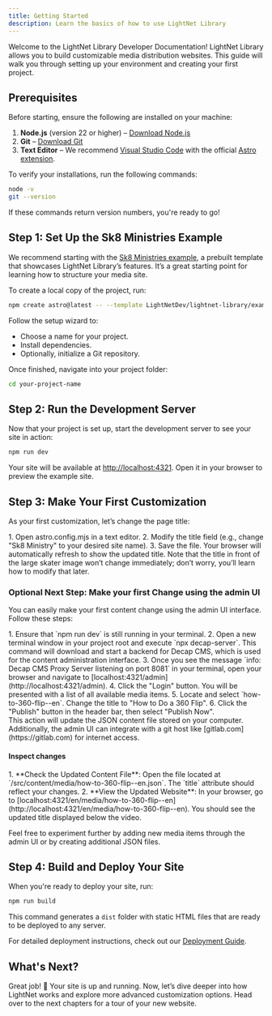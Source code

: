 ```yaml
---
title: Getting Started
description: Learn the basics of how to use LightNet Library
---
```




Welcome to the LightNet Library Developer Documentation! LightNet Library allows you to build customizable media distribution websites. This guide will walk you through setting up your environment and creating your first project.

## Prerequisites

Before starting, ensure the following are installed on your machine:

1. **Node.js** (version 22 or higher) – [Download Node.js](https://nodejs.org)
2. **Git** – [Download Git](https://git-scm.com)
3. **Text Editor** – We recommend [Visual Studio Code](https://code.visualstudio.com/) with the official [Astro extension](https://marketplace.visualstudio.com/items?itemName=astro-build.astro-vscode).

To verify your installations, run the following commands:

```bash
node -v
git --version
```

If these commands return version numbers, you're ready to go!


## Step 1: Set Up the Sk8 Ministries Example

We recommend starting with the [Sk8 Ministries example](https://sk8-ministries.pages.dev/), a prebuilt template that showcases LightNet Library’s features. It’s a great starting point for learning how to structure your media site.

To create a local copy of the project, run:

```bash
npm create astro@latest -- --template LightNetDev/lightnet-library/examples/sk8-ministries
```

Follow the setup wizard to:

- Choose a name for your project.
- Install dependencies.
- Optionally, initialize a Git repository.

Once finished, navigate into your project folder:

```bash
cd your-project-name
```


## Step 2: Run the Development Server

Now that your project is set up, start the development server to see your site in action:

```bash
npm run dev
```

Your site will be available at [http://localhost:4321](http://localhost:4321). Open it in your browser to preview the example site.


## Step 3: Make Your First Customization

As your first customization, let’s change the page title:

<Steps>
1. Open astro.config.mjs in a text editor.
2. Modify the title field (e.g., change "Sk8 Ministry" to your desired site name).
3. Save the file. Your browser will automatically refresh to show the updated title. Note that the title in front of the large skater image won’t change immediately; don’t worry, you’ll learn how to modify that later.
</Steps>

### Optional Next Step: Make your first Change using the admin UI

You can easily make your first content change using the admin UI interface. Follow these steps:

<Steps>
1. Ensure that `npm run dev` is still running in your terminal.
2. Open a new terminal window in your project root and execute `npx decap-server`. This command will download and start a backend for Decap CMS, which is used for the content administration interface.
3. Once you see the message `info: Decap CMS Proxy Server listening on port 8081` in your terminal, open your browser and navigate to [localhost:4321/admin](http://localhost:4321/admin).
4. Click the "Login" button. You will be presented with a list of all available media items.
5. Locate and select `how-to-360-flip--en`. Change the title to "How to Do a 360 Flip".
6. Click the "Publish" button in the header bar, then select "Publish Now".
</Steps>

<Aside>
This action will update the JSON content file stored on your computer. Additionally, the admin UI can integrate with a git host like [gitlab.com](https://gitlab.com) for internet access.
</Aside>

#### Inspect changes

<Steps>
1. **Check the Updated Content File**: Open the file located at `/src/content/media/how-to-360-flip--en.json`. The `title` attribute should reflect your changes.
2. **View the Updated Website**: In your browser, go to [localhost:4321/en/media/how-to-360-flip--en](http://localhost:4321/en/media/how-to-360-flip--en). You should see the updated title displayed below the video.
</Steps>

Feel free to experiment further by adding new media items through the admin UI or by creating additional JSON files.


## Step 4: Build and Deploy Your Site

When you're ready to deploy your site, run:

```bash
npm run build
```

This command generates a `dist` folder with static HTML files that are ready to be deployed to any server.

For detailed deployment instructions, check out our [Deployment Guide](/run/deploy).


## What's Next?

Great job! 🎉 Your site is up and running. Now, let’s dive deeper into how LightNet works and explore more advanced customization options. Head over to the next chapters for a tour of your new website.

